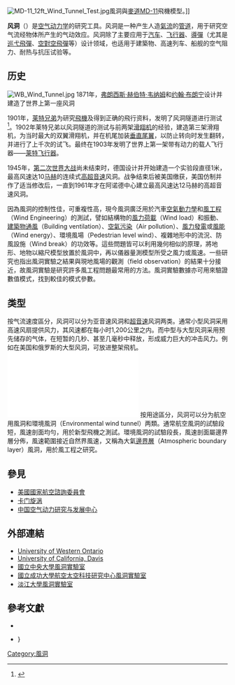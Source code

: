 [[File:MD-11_12ft_Wind_Tunnel_Test.jpg|thumb]]風洞與[[麥道MD-11|麥道MD-11]]飛機模型。]]

'''风洞'''（{{lang-en|Wind tunnel}}）是[[空气动力学|空气动力学]]的研究工具。风洞是一种产生人造[[氣流|氣流]]的[[管道運輸|管道]]，用于研究空气流经物体所产生的气动效应。风洞除了主要应用于[[汽车|汽车]]、[[飞行器|飞行器]]、[[導彈|導彈]]（尤其是[[巡弋飛彈|巡弋飛彈]]、[[空對空飛彈|空對空飛彈]]等）设计领域，也适用于建築物、高速列车、船舰的空气阻力、耐热与抗压试验等。

== 历史 ==
[[File:WB_Wind_Tunnel.jpg|thumb]]
1871年，[[弗朗西斯·赫伯特·韦纳姆|弗朗西斯·赫伯特·韦纳姆]]和[[约翰·布朗宁|约翰·布朗宁]]设计并建造了世界上第一座风洞

1901年，[[莱特兄弟|莱特兄弟]]为研究[[飛機|飛機]]及得到正确的飛行资料，发明了风洞隧道进行测试<ref name=Dodson>{{cite journal |author=Dodson, MG |title=An Historical and Applied Aerodynamic Study of the Wright Brothers' Wind Tunnel Test Program and Application to Successful Manned Flight |journal=[[United_States_Naval_Academy|US Naval Academy]] Technical Report |volume=USNA-334 |year=2005 |url=http://archive.rubicon-foundation.org/3585 |accessdate=2009-03-11 |archive-url=https://web.archive.org/web/20110905162319/http://archive.rubicon-foundation.org/3585 |archive-date=2011-09-05 |dead-url=yes }}</ref>。1902年莱特兄弟以风洞隧道的测试与前两架[[滑翔机|滑翔机]]的经验，建造第三架滑翔机，为当时最大的双翼滑翔机，并在机尾加装[[垂直尾翼|垂直尾翼]]，以防止转向时发生翻转，并进行了上千次的试飞。最终在1903年发明了世界上第一架带有动力的载人飞行器——[[莱特飞行器|莱特飞行器]]。

1945年，[[第二次世界大战|第二次世界大战]]尚未结束时，德国设计并开始建造一个实验段直径1米，最高风速达10[[马赫|马赫]]的连续式[[高超音速|高超音速]]风洞。战争结束后被美国缴获，美国仿制并作了适当修改后，一直到1961年才在阿诺德中心建立最高风速达12马赫的高超音速风洞。

因為風洞的控制性佳，可重複性高，現今風洞廣泛用於汽車[[空氣動力學|空氣動力學]]和[[風工程|風工程]]（Wind Engineering）的測試，譬如結構物的[[風力荷載|風力荷載]]（Wind load）和振動、[[建築物|建築物]][[通風|通風]]（Building ventilation）、[[空氣污染|空氣污染]]（Air pollution）、[[風力發電|風力發電]]或[[風能|風能]]（Wind energy）、環境風場（Pedestrian level wind）、複雜地形中的流況、防風設施（Wind break）的功效等。這些問題皆可以利用幾何相似的原理，將地形、地物以縮尺模型放置於風洞中，再以儀器量測模型所受之風力或風速。一些研究也指出風洞實驗之結果與現地風場的觀測（field observation）的結果十分接近，故風洞實驗是研究許多風工程問題最常用的方法。風洞實驗數據亦可用來驗證數值模式，找到較佳的模式參數。

== 类型 ==
按气流速度區分，风洞可以分为亚音速风洞和[[超音速|超音速]]风洞两类。通常小型风洞采用高速风扇提供风力，其风速都在每小时1,200公里之内。而中型与大型风洞采用预先储存的气体，在短暂的几秒、甚至几毫秒中释放，形成威力巨大的冲击风力。例如在美国和俄罗斯的大型风洞，可放进整架飛机。
[[File:Cave_of_the_Winds.pdf|缩略图]]
按用途區分，风洞可以分为航空用風洞和環境風洞（Environmental wind tunnel）两類。通常航空風洞的試驗段短，風速剖面均勻，用於新型飛機之測試。環境風洞的試驗段長，風速剖面屬邊界層分佈，風速範圍接近自然界風速，又稱為大氣[[邊界層|邊界層]]（Atmospheric boundary layer）風洞，用於風工程之研究。

== 參見 ==
*[[美國國家航空諮詢委員會|美國國家航空諮詢委員會]]
*[[卡门旋涡|卡门旋涡]]
*[[中国空气动力研究与发展中心|中国空气动力研究与发展中心]]

== 外部連結 ==
* [http://www.blwtl.uwo.ca/ University of Western Ontario ] {{Wayback|url=http://www.blwtl.uwo.ca/ |date=20041216090436 }}
* [http://mae.engr.ucdavis.edu/~wind/ University of California, Davis ] {{Wayback|url=http://mae.engr.ucdavis.edu/~wind/ |date=20200807175810 }}
* [http://www.cv.ncu.edu.tw/index.php?option=com_content&view=article&id=244&Itemid=318/ 國立中央大學風洞實驗室 ] {{Wayback|url=http://www.cv.ncu.edu.tw/index.php?option=com_content&view=article&id=244&Itemid=318%2F |date=20200807175832 }}
* [http://www.iaalab.ncku.edu.tw/wtl/ 國立成功大學航空太空科技研究中心風洞實驗室] {{Wayback|url=http://www.iaalab.ncku.edu.tw/wtl/ |date=20201220011228 }}
* [http://www.wind.tku.edu.tw/ 淡江大學風洞實驗室 ] {{Wayback|url=http://www.wind.tku.edu.tw/ |date=20210505224412 }}

== 參考文獻 ==
<div class="references-small">
<references />
</div>

{{reflist}}
*{{cite book| title=Wind Loading on Structures|publisher=Spon Press|location=London|author=Holmes, J.D.|year=2001}}

*{{cite book|title=Low speed wind tunnel testing |publisher= John Wiley & Sons, Inc.|author=Barlow, J.B. Rae, W.H. and Pope, A |year=1999}}}

{{Authority control}}
[[Category:風洞|Category:風洞]]